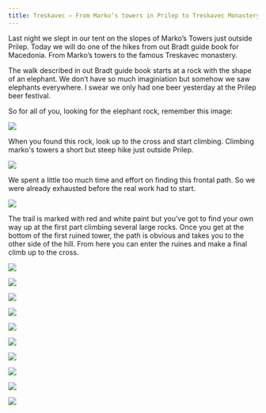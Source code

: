 ```yaml
---
title: Treskavec – From Marko’s towers in Prilep to Treskavec Monastery
---
```


Last night we slept in our tent on the slopes of Marko’s Towers just outside Prilep. Today we will do one of the hikes from out Bradt guide book for Macedonia. From Marko’s towers to the famous Treskavec monastery.

The walk described in out Bradt guide book starts at a rock with the shape of an elephant. We don’t have so much imaginiation but somehow we saw elephants everywhere. I swear we only had one beer yesterday at the Prilep beer festival.

So for all of you, looking for the elephant rock, remember this image:

<Image
    src='images/elephant-rock.jpg'
    portrait
    caption='By ГП (Own work) [CC BY-SA 3.0 (http://creativecommons.org/licenses/by-sa/3.0)], via Wikimedia Commons'
/>

When you found this rock, look up to the cross and start climbing.
Climbing marko's towers a short but steep hike just outside Prilep.

<Image
    src='images/DSC_8331.jpg'
    caption='The frontal approach of Marko’s towers.'
/>

We spent a little too much time and effort on finding this frontal path. So we were already exhausted before the real work had to start.


<Image
    src='images/DSC_8333.jpg'
    caption='The steep part is over. The higher we get, the more the city of Prilep rises behind us.'
/>


The trail is marked with red and white paint but you’ve got to find your own way up at the first part climbing several large rocks. Once you get at the bottom of the first ruined tower, the path is obvious and takes you to the other side of the hill. From here you can enter the ruines and make a final climb up to the cross.

<Image
    src='images/DSC_8337.jpg'
    caption='Oposite view from the highest point. Can you spot Lada resting in the shadow of the ruined tower?'
/>


<Image
    src='images/DSC_8339.jpg'
    caption='View from the highest point of Marko’s Towers on the side of the city of Prilep.'
/>


<Image
    src='images/DSC_8344.jpg'
    caption='Nothing but stunning views on every side. Definitely worth the effort.'
/>


<Image
    src='images/DSC_8345.jpg'
    caption='Looking back on Marko’s towers after we started the 8km hike towards the famous Treskavec monastery.'
/>


<Image
    src='images/DSC_8346.jpg'
    caption='The beginning of the trail towards Treskavec monastery starting behind Marko’s towers.'
/>


<Image
    src='images/DSC_8348.jpg'
    caption='Marko’s towers is already far behind but we can still see the cross rising on top of that small hill in the background.'
/>


<Image
    src='images/DSC_8351.jpg'
    caption='The trail goes over a steep flat rock where a solid chain gives you the needed support.'
/>


<Image
    src='images/DSC_8364.jpg'
    caption='The wonderful monastery of Treskavec.'
/>


<Image
    src='images/DSC_8366.jpg'
    portrait
    caption='Inside view on the entrance gate of the monastery site of Treskavec monastery.'
/>


<Image
    src='images/DSC_8376-1.jpg'
    caption='The rock formations around the monastery of Treskavec are typical for the region around Prilep.'
/>
